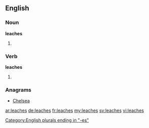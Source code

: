 ==English==

===Noun===
'''leaches'''

# {{plural of|leach}}

===Verb===
'''leaches'''

# {{en-third-person singular of|leach}}

===Anagrams===
* [[Chelsea#English|Chelsea]]

[[Category:English plurals ending in "-es"]]

[[ar:leaches]]
[[de:leaches]]
[[fr:leaches]]
[[my:leaches]]
[[sv:leaches]]
[[vi:leaches]]